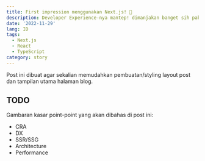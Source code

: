 ```yaml
---
title: First impression menggunakan Next.js! 🤯
description: Developer Experience-nya mantep! dimanjakan banget sih pake Next.js.
date: '2022-11-29'
lang: ID
tags:
  - Next.js
  - React
  - TypeScript
category: story
---
```


Post ini dibuat agar sekalian memudahkan pembuatan/styling layout post dan tampilan utama halaman blog.

## TODO

Gambaran kasar point-point yang akan dibahas di post ini:

- CRA
- DX
- SSR/SSG
- Architecture
- Performance
